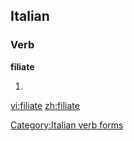 ==Italian==

===Verb===
'''filiate'''

# {{form of|[[second-person|Second-person]] [[plural]] [[present subjunctive]]|filare|lang=Italian}}

[[Category:Italian verb forms]]

[[vi:filiate]]
[[zh:filiate]]